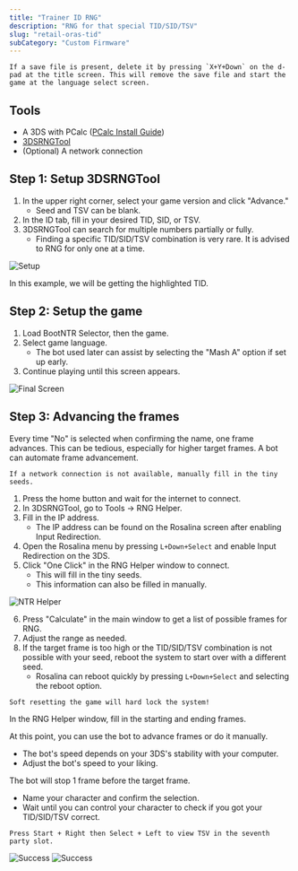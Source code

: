```yaml
---
title: "Trainer ID RNG"
description: "RNG for that special TID/SID/TSV"
slug: "retail-oras-tid"
subCategory: "Custom Firmware"
---
```


```
If a save file is present, delete it by pressing `X+Y+Down` on the d-pad at the title screen. This will remove the save file and start the game at the language select screen.
```

## Tools

- A 3DS with PCalc ([PCalc Install Guide](https://www.pokemonrng.com/misc-3ds-installing-pcalc))
- [3DSRNGTool](https://github.com/wwwwwwzx/3DSRNGTool/releases)
- (Optional) A network connection

## Step 1: Setup 3DSRNGTool

1. In the upper right corner, select your game version and click "Advance."
   - Seed and TSV can be blank.
2. In the ID tab, fill in your desired TID, SID, or TSV.
3. 3DSRNGTool can search for multiple numbers partially or fully.
   - Finding a specific TID/SID/TSV combination is very rare. It is advised to RNG for only one at a time.

![Setup](/images/OmegaRuby-AlphaSapphire/TID/Setup.png)

In this example, we will be getting the highlighted TID.

## Step 2: Setup the game

1. Load BootNTR Selector, then the game.
2. Select game language.
   - The bot used later can assist by selecting the "Mash A" option if set up early.
3. Continue playing until this screen appears.

![Final Screen](/images/OmegaRuby-AlphaSapphire/TID/Final-Screen.png)

## Step 3: Advancing the frames

Every time "No" is selected when confirming the name, one frame advances. This can be tedious, especially for higher target frames. A bot can automate frame advancement.

```
If a network connection is not available, manually fill in the tiny seeds.
```

1. Press the home button and wait for the internet to connect.
2. In 3DSRNGTool, go to Tools -> RNG Helper.
3. Fill in the IP address.
   - The IP address can be found on the Rosalina screen after enabling Input Redirection.
4. Open the Rosalina menu by pressing `L+Down+Select` and enable Input Redirection on the 3DS.
5. Click "One Click" in the RNG Helper window to connect.
   - This will fill in the tiny seeds.
   - This information can also be filled in manually.

![NTR Helper](/images/OmegaRuby-AlphaSapphire/TID/NTR-Helper.png)

6. Press "Calculate" in the main window to get a list of possible frames for RNG.
7. Adjust the range as needed.
8. If the target frame is too high or the TID/SID/TSV combination is not possible with your seed, reboot the system to start over with a different seed.
   - Rosalina can reboot quickly by pressing `L+Down+Select` and selecting the reboot option.

```
Soft resetting the game will hard lock the system!
```

In the RNG Helper window, fill in the starting and ending frames.

At this point, you can use the bot to advance frames or do it manually.

- The bot's speed depends on your 3DS's stability with your computer.
- Adjust the bot's speed to your liking.

The bot will stop 1 frame before the target frame.

- Name your character and confirm the selection.
- Wait until you can control your character to check if you got your TID/SID/TSV correct.

```
Press Start + Right then Select + Left to view TSV in the seventh party slot.
```

![Success](/images/OmegaRuby-AlphaSapphire/TID/Success.png)
![Success](/images/OmegaRuby-AlphaSapphire/TID/Success-2.png)
